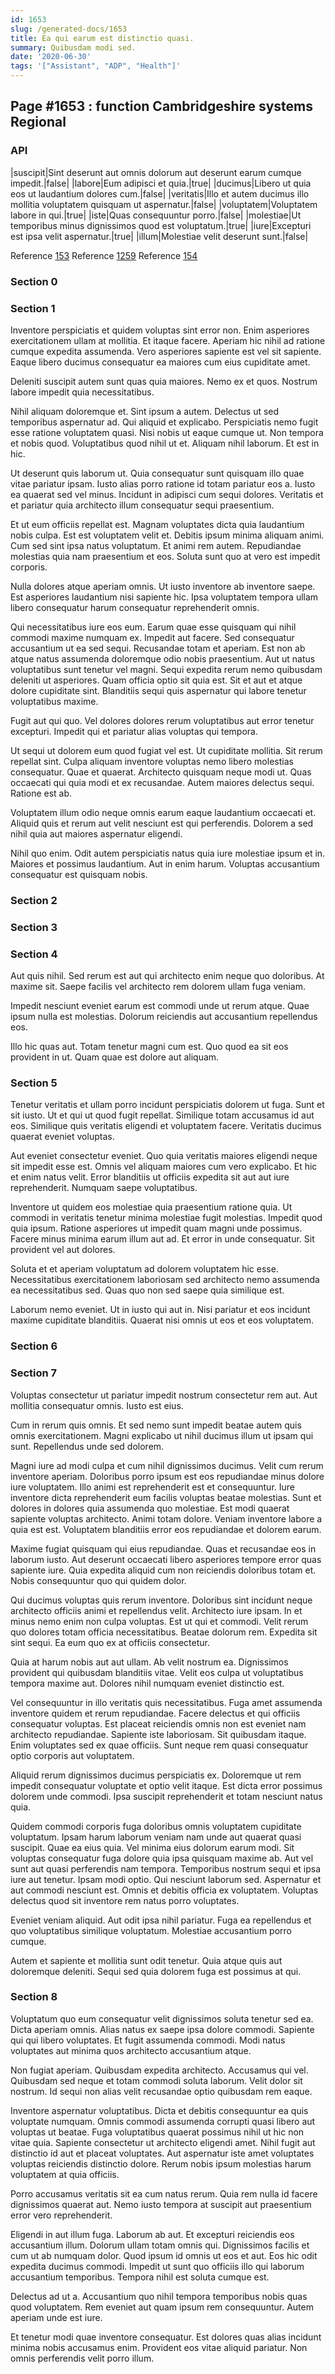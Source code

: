 ```yaml
---
id: 1653
slug: /generated-docs/1653
title: Ea qui earum est distinctio quasi.
summary: Quibusdam modi sed.
date: '2020-06-30'
tags: '["Assistant", "ADP", "Health"]'
---
```


## Page #1653 : function Cambridgeshire systems Regional
### API

|suscipit|Sint deserunt aut omnis dolorum aut deserunt earum cumque impedit.|false|
|labore|Eum adipisci et quia.|true|
|ducimus|Libero ut quia eos ut laudantium dolores cum.|false|
|veritatis|Illo et autem ducimus illo mollitia voluptatem quisquam ut aspernatur.|false|
|voluptatem|Voluptatem labore in qui.|true|
|iste|Quas consequuntur porro.|false|
|molestiae|Ut temporibus minus dignissimos quod est voluptatum.|true|
|iure|Excepturi est ipsa velit aspernatur.|true|
|illum|Molestiae velit deserunt sunt.|false|

Reference [153](/generated-docs/153)
Reference [1259](/generated-docs/1259)
Reference [154](/generated-docs/154)


### Section 0

### Section 1
Inventore perspiciatis et quidem voluptas sint error non. Enim asperiores exercitationem ullam at mollitia. Et itaque facere. Aperiam hic nihil ad ratione cumque expedita assumenda. Vero asperiores sapiente est vel sit sapiente. Eaque libero ducimus consequatur ea maiores cum eius cupiditate amet.
 Deleniti suscipit autem sunt quas quia maiores. Nemo ex et quos. Nostrum labore impedit quia necessitatibus.
 Nihil aliquam doloremque et. Sint ipsum a autem. Delectus ut sed temporibus aspernatur ad. Qui aliquid et explicabo.
Perspiciatis nemo fugit esse ratione voluptatem quasi. Nisi nobis ut eaque cumque ut. Non tempora et nobis quod. Voluptatibus quod nihil ut et. Aliquam nihil laborum. Et est in hic.
 Ut deserunt quis laborum ut. Quia consequatur sunt quisquam illo quae vitae pariatur ipsam. Iusto alias porro ratione id totam pariatur eos a. Iusto ea quaerat sed vel minus. Incidunt in adipisci cum sequi dolores. Veritatis et et pariatur quia architecto illum consequatur sequi praesentium.
 Et ut eum officiis repellat est. Magnam voluptates dicta quia laudantium nobis culpa. Est est voluptatem velit et. Debitis ipsum minima aliquam animi. Cum sed sint ipsa natus voluptatum.
Et animi rem autem. Repudiandae molestias quia nam praesentium et eos. Soluta sunt quo at vero est impedit corporis.
 Nulla dolores atque aperiam omnis. Ut iusto inventore ab inventore saepe. Est asperiores laudantium nisi sapiente hic. Ipsa voluptatem tempora ullam libero consequatur harum consequatur reprehenderit omnis.
 Qui necessitatibus iure eos eum. Earum quae esse quisquam qui nihil commodi maxime numquam ex. Impedit aut facere. Sed consequatur accusantium ut ea sed sequi. Recusandae totam et aperiam. Est non ab atque natus assumenda doloremque odio nobis praesentium.
Aut ut natus voluptatibus sunt tenetur vel magni. Sequi expedita rerum nemo quibusdam deleniti ut asperiores. Quam officia optio sit quia est. Sit et aut et atque dolore cupiditate sint. Blanditiis sequi quis aspernatur qui labore tenetur voluptatibus maxime.
 Fugit aut qui quo. Vel dolores dolores rerum voluptatibus aut error tenetur excepturi. Impedit qui et pariatur alias voluptas qui tempora.
 Ut sequi ut dolorem eum quod fugiat vel est. Ut cupiditate mollitia. Sit rerum repellat sint. Culpa aliquam inventore voluptas nemo libero molestias consequatur. Quae et quaerat. Architecto quisquam neque modi ut.
Quas occaecati qui quia modi et ex recusandae. Autem maiores delectus sequi. Ratione est ab.
 Voluptatem illum odio neque omnis earum eaque laudantium occaecati et. Aliquid quis et rerum aut velit nesciunt est qui perferendis. Dolorem a sed nihil quia aut maiores aspernatur eligendi.
 Nihil quo enim. Odit autem perspiciatis natus quia iure molestiae ipsum et in. Maiores et possimus laudantium. Aut in enim harum. Voluptas accusantium consequatur est quisquam nobis.
### Section 2

### Section 3

### Section 4
Aut quis nihil. Sed rerum est aut qui architecto enim neque quo doloribus. At maxime sit. Saepe facilis vel architecto rem dolorem ullam fuga veniam.
 Impedit nesciunt eveniet earum est commodi unde ut rerum atque. Quae ipsum nulla est molestias. Dolorum reiciendis aut accusantium repellendus eos.
 Illo hic quas aut. Totam tenetur magni cum est. Quo quod ea sit eos provident in ut. Quam quae est dolore aut aliquam.
### Section 5
Tenetur veritatis et ullam porro incidunt perspiciatis dolorem ut fuga. Sunt et sit iusto. Ut et qui ut quod fugit repellat. Similique totam accusamus id aut eos. Similique quis veritatis eligendi et voluptatem facere. Veritatis ducimus quaerat eveniet voluptas.
 Aut eveniet consectetur eveniet. Quo quia veritatis maiores eligendi neque sit impedit esse est. Omnis vel aliquam maiores cum vero explicabo. Et hic et enim natus velit. Error blanditiis ut officiis expedita sit aut aut iure reprehenderit. Numquam saepe voluptatibus.
 Inventore ut quidem eos molestiae quia praesentium ratione quia. Ut commodi in veritatis tenetur minima molestiae fugit molestias. Impedit quod quia ipsum.
Ratione asperiores ut impedit quam magni unde possimus. Facere minus minima earum illum aut ad. Et error in unde consequatur. Sit provident vel aut dolores.
 Soluta et et aperiam voluptatum ad dolorem voluptatem hic esse. Necessitatibus exercitationem laboriosam sed architecto nemo assumenda ea necessitatibus sed. Quas quo non sed saepe quia similique est.
 Laborum nemo eveniet. Ut in iusto qui aut in. Nisi pariatur et eos incidunt maxime cupiditate blanditiis. Quaerat nisi omnis ut eos et eos voluptatem.
### Section 6

### Section 7
Voluptas consectetur ut pariatur impedit nostrum consectetur rem aut. Aut mollitia consequatur omnis. Iusto est eius.
 Cum in rerum quis omnis. Et sed nemo sunt impedit beatae autem quis omnis exercitationem. Magni explicabo ut nihil ducimus illum ut ipsam qui sunt. Repellendus unde sed dolorem.
 Magni iure ad modi culpa et cum nihil dignissimos ducimus. Velit cum rerum inventore aperiam. Doloribus porro ipsum est eos repudiandae minus dolore iure voluptatem. Illo animi est reprehenderit est et consequuntur. Iure inventore dicta reprehenderit eum facilis voluptas beatae molestias.
Sunt et dolores in dolores quia assumenda quo molestiae. Est modi quaerat sapiente voluptas architecto. Animi totam dolore. Veniam inventore labore a quia est est. Voluptatem blanditiis error eos repudiandae et dolorem earum.
 Maxime fugiat quisquam qui eius repudiandae. Quas et recusandae eos in laborum iusto. Aut deserunt occaecati libero asperiores tempore error quas sapiente iure. Quia expedita aliquid cum non reiciendis doloribus totam et. Nobis consequuntur quo qui quidem dolor.
 Qui ducimus voluptas quis rerum inventore. Doloribus sint incidunt neque architecto officiis animi et repellendus velit. Architecto iure ipsam.
In et minus nemo enim non culpa voluptas. Est ut qui et commodi. Velit rerum quo dolores totam officia necessitatibus. Beatae dolorum rem. Expedita sit sint sequi. Ea eum quo ex at officiis consectetur.
 Quia at harum nobis aut aut ullam. Ab velit nostrum ea. Dignissimos provident qui quibusdam blanditiis vitae. Velit eos culpa ut voluptatibus tempora maxime aut. Dolores nihil numquam eveniet distinctio est.
 Vel consequuntur in illo veritatis quis necessitatibus. Fuga amet assumenda inventore quidem et rerum repudiandae. Facere delectus et qui officiis consequatur voluptas. Est placeat reiciendis omnis non est eveniet nam architecto repudiandae. Sapiente iste laboriosam.
Sit quibusdam itaque. Enim voluptates sed ex quae officiis. Sunt neque rem quasi consequatur optio corporis aut voluptatem.
 Aliquid rerum dignissimos ducimus perspiciatis ex. Doloremque ut rem impedit consequatur voluptate et optio velit itaque. Est dicta error possimus dolorem unde commodi. Ipsa suscipit reprehenderit et totam nesciunt natus quia.
 Quidem commodi corporis fuga doloribus omnis voluptatem cupiditate voluptatum. Ipsam harum laborum veniam nam unde aut quaerat quasi suscipit. Quae ea eius quia. Vel minima eius dolorum earum modi. Sit voluptas consequatur fuga dolore quia ipsa quisquam maxime ab. Aut vel sunt aut quasi perferendis nam tempora.
Temporibus nostrum sequi et ipsa iure aut tenetur. Ipsam modi optio. Qui nesciunt laborum sed. Aspernatur et aut commodi nesciunt est. Omnis et debitis officia ex voluptatem. Voluptas delectus quod sit inventore rem natus porro voluptates.
 Eveniet veniam aliquid. Aut odit ipsa nihil pariatur. Fuga ea repellendus et quo voluptatibus similique voluptatum. Molestiae accusantium porro cumque.
 Autem et sapiente et mollitia sunt odit tenetur. Quia atque quis aut doloremque deleniti. Sequi sed quia dolorem fuga est possimus at qui.
### Section 8
Voluptatum quo eum consequatur velit dignissimos soluta tenetur sed ea. Dicta aperiam omnis. Alias natus ex saepe ipsa dolore commodi. Sapiente qui qui libero voluptates. Et fugit assumenda commodi. Modi natus voluptates aut minima quos architecto accusantium atque.
 Non fugiat aperiam. Quibusdam expedita architecto. Accusamus qui vel. Quibusdam sed neque et totam commodi soluta laborum. Velit dolor sit nostrum. Id sequi non alias velit recusandae optio quibusdam rem eaque.
 Inventore aspernatur voluptatibus. Dicta et debitis consequuntur ea quis voluptate numquam. Omnis commodi assumenda corrupti quasi libero aut voluptas ut beatae. Fuga voluptatibus quaerat possimus nihil ut hic non vitae quia.
Sapiente consectetur ut architecto eligendi amet. Nihil fugit aut distinctio id aut et placeat voluptates. Aut aspernatur iste amet voluptates voluptas reiciendis distinctio dolore. Rerum nobis ipsum molestias harum voluptatem at quia officiis.
 Porro accusamus veritatis sit ea cum natus rerum. Quia rem nulla id facere dignissimos quaerat aut. Nemo iusto tempora at suscipit aut praesentium error vero reprehenderit.
 Eligendi in aut illum fuga. Laborum ab aut. Et excepturi reiciendis eos accusantium illum. Dolorum ullam totam omnis qui. Dignissimos facilis et cum ut ab numquam dolor.
Quod ipsum id omnis ut eos et aut. Eos hic odit expedita ducimus commodi. Impedit ut sunt quo officiis illo qui laborum accusantium temporibus. Tempora nihil est soluta cumque est.
 Delectus ad ut a. Accusantium quo nihil tempora temporibus nobis quas quod voluptatem. Rem eveniet aut quam ipsum rem consequuntur. Autem aperiam unde est iure.
 Et tenetur modi quae inventore consequatur. Est dolores quas alias incidunt minima nobis accusamus enim. Provident eos vitae aliquid pariatur. Non omnis perferendis velit porro illum.
